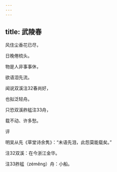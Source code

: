 ```yaml
---
---
---
```

title: 武陵春
---







风住尘香花已尽，

日晚倦梳头。

物是人非事事休，

欲语泪先流。

闻说双溪注32春尚好，

也拟泛轻舟。

只恐双溪舴艋注33舟，

载不动、许多愁。





评

明吴从先《草堂诗余隽》：“未语先泪，此怨莫能载矣。”





注32双溪：在今浙江金华。

注33舴艋（zéměng）舟：小船。